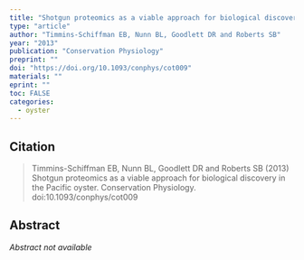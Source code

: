 ```yaml
---
title: "Shotgun proteomics as a viable approach for biological discovery in the Pacific oyster"
type: "article"
author: "Timmins-Schiffman EB, Nunn BL, Goodlett DR and Roberts SB"
year: "2013"
publication: "Conservation Physiology"
preprint: ""
doi: "https://doi.org/10.1093/conphys/cot009"
materials: ""
eprint: ""
toc: FALSE
categories:
  - oyster
---
```


## Citation

> Timmins-Schiffman EB, Nunn BL, Goodlett DR and Roberts SB (2013) Shotgun proteomics as a viable approach for biological discovery in the Pacific oyster. Conservation Physiology. doi:10.1093/conphys/cot009

## Abstract

*Abstract not available*

